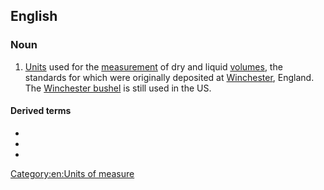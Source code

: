 ==English==

===Noun===
{{en-noun|~}}

# [[unit|Units]] used for the [[measurement]] of dry and liquid [[volume]]s, the standards for which were originally deposited at [[Winchester]], England. The [[Winchester bushel]] is still used in the US.

====Derived terms====
* {{l|en|Winchester bushel}}
* {{l|en|Winchester gallon}}
* {{l|en|Winchester quart}}

[[Category:en:Units of measure]]
